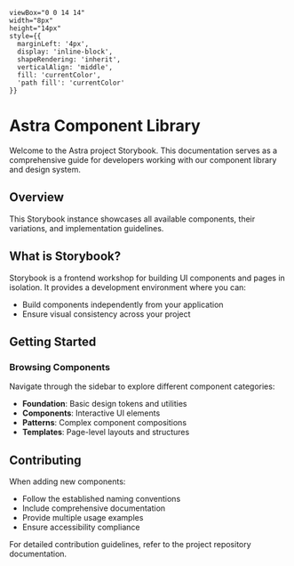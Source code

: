 
    viewBox="0 0 14 14" 
    width="8px" 
    height="14px" 
    style={{ 
      marginLeft: '4px',
      display: 'inline-block',
      shapeRendering: 'inherit',
      verticalAlign: 'middle',
      fill: 'currentColor',
      'path fill': 'currentColor'
    }}
>
  <path d="m11.1 7.35-5.5 5.5a.5.5 0 0 1-.7-.7L10.04 7 4.9 1.85a.5.5 0 1 1 .7-.7l5.5 5.5c.2.2.2.5 0 .7Z" />
</svg>

<Meta title="Configure" />

# Astra Component Library

Welcome to the Astra project Storybook. This documentation serves as a comprehensive guide for developers working with our component library and design system.

## Overview

This Storybook instance showcases all available components, their variations, and implementation guidelines.

## What is Storybook?

Storybook is a frontend workshop for building UI components and pages in isolation. It provides a development environment where you can:

- Build components independently from your application
- Ensure visual consistency across your project

## Getting Started

### Browsing Components

Navigate through the sidebar to explore different component categories:

- **Foundation**: Basic design tokens and utilities
- **Components**: Interactive UI elements
- **Patterns**: Complex component compositions
- **Templates**: Page-level layouts and structures

## Contributing

When adding new components:

- Follow the established naming conventions
- Include comprehensive documentation
- Provide multiple usage examples
- Ensure accessibility compliance

For detailed contribution guidelines, refer to the project repository documentation.